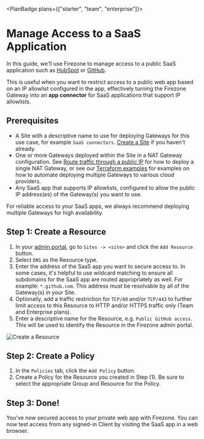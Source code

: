 
<PlanBadge plans={["starter", "team", "enterprise"]}>

# Manage Access to a SaaS Application

</PlanBadge>

In this guide, we'll use Firezone to manage access to a public SaaS application
such as
[HubSpot](https://knowledge.hubspot.com/account-security/limit-logins-to-trusted-ip-addresses)
or
[GitHub](https://docs.github.com/en/enterprise-cloud@latest/organizations/keeping-your-organization-secure/managing-security-settings-for-your-organization/managing-allowed-ip-addresses-for-your-organization).

This is useful when you want to restrict access to a public web app based on an
IP allowlist configured in the app, effectively turning the Firezone Gateway
into an **app connector** for SaaS applications that support IP allowlists.

## Prerequisites

- A Site with a descriptive name to use for deploying Gateways for this use
  case, for example `SaaS connectors`. [Create a Site](/kb/deploy/sites) if you
  haven't already.
- One or more Gateways deployed within the Site in a NAT Gateway configuration.
  See [Route traffic through a public IP](/kb/use-cases/nat-gateway) for how to
  deploy a single NAT Gateway, or see our
  [Terraform examples](https://www.github.com/firezone/firezone/tree/main/terraform/examples)
  for examples on how to automate deploying multiple Gateways to various cloud
  providers.
- Any SaaS app that supports IP allowlists, configured to allow the public IP
  address(es) of the Gateway(s) you want to use.

<Alert color="warning">
  For reliable access to your SaaS apps, we always recommend deploying multiple
  Gateways for high availability.
</Alert>

## Step 1: Create a Resource

1. In your [admin portal](https://app.firezone.dev), go to `Sites -> <site>` and
   click the `Add Resource` button.
1. Select `DNS` as the Resource type.
1. Enter the address of the SaaS app you want to secure access to. In some
   cases, it's helpful to use wildcard matching to ensure all subdomains for the
   SaaS app are routed appropriately as well. For example: `*.github.com`. This
   address must be resolvable by all of the Gateway(s) in your Site.
1. Optionally, add a traffic restriction for `TCP/80` and/or `TCP/443` to
   further limit access to this Resource to HTTP and/or HTTPS traffic only (Team
   and Enterprise plans).
1. Enter a descriptive name for the Resource, e.g. `Public GitHub access`. This
   will be used to identify the Resource in the Firezone admin portal.

<Link
  href="/images/kb/use-cases/saas-app-access/step1.png"
  target="_blank"
  rel="nofollow"
>
  <Image
    src="/images/kb/use-cases/saas-app-access/step1.png"
    alt="Create a Resource"
    width={1200}
    height={1200}
  />
</Link>

## Step 2: Create a Policy

1. In the `Policies` tab, click the `Add Policy` button.
1. Create a Policy for the Resource you created in Step (1). Be sure to select
   the appropriate Group and Resource for the Policy.

## Step 3: Done!

You've now secured access to your private web app with Firezone. You can now
test access from any signed-in Client by visiting the SaaS app in a web browser.

<SupportOptions />
